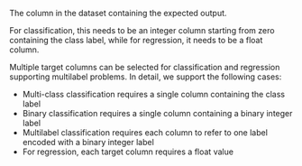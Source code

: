 The column in the dataset containing the expected output.

For classification, this needs to be an integer column starting from zero containing the class label, while for regression, it needs to be a float column.

Multiple target columns can be selected for classification and regression supporting multilabel problems.
In detail, we support the following cases:
- Multi-class classification requires a single column containing the class label
- Binary classification requires a single column containing a binary integer label
- Multilabel classification requires each column to refer to one label encoded with a binary integer label
- For regression, each target column requires a float value